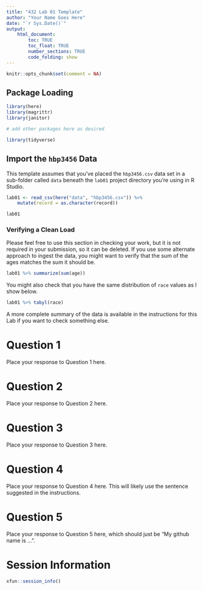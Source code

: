 ---
title: "432 Lab 01 Template"
author: "Your Name Goes Here"
date: "`r Sys.Date()`"
output: 
    html_document:
        toc: TRUE
        toc_float: TRUE
        number_sections: TRUE
        code_folding: show
---

```{r setup, include=FALSE}
knitr::opts_chunk$set(comment = NA)
```

## Package Loading {-}

```{r load_packages, message = FALSE}
library(here)
library(magrittr)
library(janitor)

# add other packages here as desired

library(tidyverse)
```

## Import the `hbp3456` Data {-}

This template assumes that you've placed the `hbp3456.csv` data set in a sub-folder called `data` beneath the `lab01` project directory you're using in R Studio.

```{r, message = FALSE}
lab01 <- read_csv(here("data", "hbp3456.csv")) %>%
    mutate(record = as.character(record))

lab01
```

### Verifying a Clean Load {-}

Please feel free to use this section in checking your work, but it is not required in your submission, so it can be deleted. If you use some alternate approach to ingest the data, you might want to verify that the sum of the ages matches the sum it should be.

```{r}
lab01 %>% summarize(sum(age))
```
You might also check that you have the same distribution of `race` values as I show below.

```{r}
lab01 %>% tabyl(race)
```

A more complete summary of the data is available in the instructions for this Lab if you want to check something else.

# Question 1

Place your response to Question 1 here.

# Question 2

Place your response to Question 2 here.

# Question 3

Place your response to Question 3 here.

# Question 4

Place your response to Question 4 here. This will likely use the sentence suggested in the instructions.

# Question 5

Place your response to Question 5 here, which should just be "My github name is ...".

# Session Information {-}

```{r}
xfun::session_info()
```

